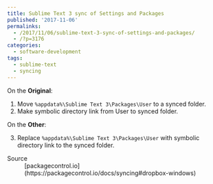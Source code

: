 ```yaml
---
title: Sublime Text 3 sync of Settings and Packages
published: '2017-11-06'
permalinks:
  - /2017/11/06/sublime-text-3-sync-of-settings-and-packages/
  - /?p=3176
categories:
  - software-development
tags:
  - sublime-text
  - syncing
---
```


On the <b>Original</b>:

1. Move `%appdata%\Sublime Text 3\Packages\User` to a synced folder.
2. Make symbolic directory link from User to synced folder.

On the <b>Other</b>:

3. Replace `%appdata%\Sublime Text 3\Packages\User` with symbolic directory link to the synced folder.

<Note>
  <dl>
    <dt>Source</dt>
    <dd>
      [packagecontrol.io](https://packagecontrol.io/docs/syncing#dropbox-windows)
    </dd>
  </dl>
</Note>
